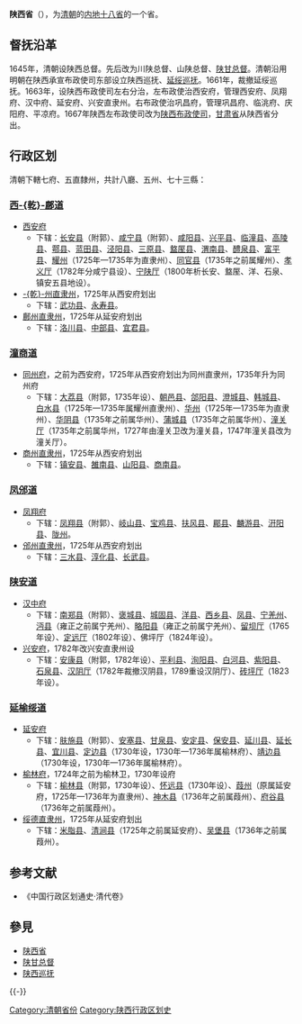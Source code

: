 {{Infobox Former Subdivision
|native_name = 
|conventional_long_name = 陕西省
|common_name = 陕、秦
|subdivision = [[清朝行政区划|省]]
|nation = {{QING}}
|year_start = 1645年
|event_start = 
|date_start = 
|year_end = 1911年
|event_end = 
|date_end = 
|p1 = 陝西等處承宣布政使司
|flag_p1 = 
|s1 = 陝西省 (中華民國)
|flag_s1 = Flag of the Republic of China 1912-1928.svg
|image_flag = 
|image_coat = 
|image_map = Qing Dynasty Shaanxi map 1911.svg
|image_map_caption =  1911年
|capital = [[西安府|西安府]]
|common_languages       = 
|stat_year1             = 
|stat_area1             = 
|stat_pop1              = 
|today =<BR/>{{flag|China}}[[陕西省|陕西省]]
}}
{{Contains Manchu text}}
'''陕西省'''（{{lang-mnc|ᡧᠠᠨᠰᡳ <br>ᡤᠣᠯᠣ|v=šansi golo}}），为[[清朝|清朝]]的[[内地十八省|内地十八省]]的一个省。
==督抚沿革==
1645年，清朝设陕西总督。先后改为川陕总督、山陕总督、[[陕甘总督|陕甘总督]]。清朝沿用明朝在陕西承宣布政使司东部设立陕西巡抚、[[延绥巡抚|延绥巡抚]]。1661年，裁撤延绥巡抚。1663年，设陕西布政使司左右分治，左布政使治西安府，管理西安府、凤翔府、汉中府、延安府、兴安直隶州。右布政使治巩昌府，管理巩昌府、临洮府、庆阳府、平凉府。1667年陕西左布政使司改为[[陝西等處承宣布政使司|陕西布政使司]]，[[甘肅省_(清)|甘肃省]]从陕西省分出。
==行政区划==
清朝下轄七府、五直隸州，共計八廳、五州、七十三縣：
===[[西乾鄜道|西-{乾}-鄜道]]===
*[[西安府|西安府]]
**下辖：[[长安县|长安县]]（附郭）、[[咸宁县|咸宁县]]（附郭）、[[咸阳县|咸阳县]]、[[兴平县|兴平县]]、[[临潼县|临潼县]]、[[高陵县|高陵县]]、[[鄠邑区|鄠县]]、[[蓝田县|蓝田县]]、[[泾阳县|泾阳县]]、[[三原县|三原县]]、[[盩厔县|盩厔县]]、[[临渭区|渭南县]]、[[醴泉县|醴泉县]]、[[富平县|富平县]]、[[耀州_(唐朝)|耀州]]（1725年—1735年为直隶州）、[[同官县|同官县]]（1735年之前属耀州）、[[柞水县|孝义厅]]（1782年分咸宁县设）、[[宁陕县|宁陕厅]]（1800年析长安、盩厔、洋、石泉、镇安五县地设）。
*[[乾州直隸州|-{乾}-州直隶州]]，1725年从西安府划出
**下辖：[[武功县|武功县]]、[[永寿县|永寿县]]。
*[[鄜州直隶州|鄜州直隶州]]，1725年从延安府划出
**下辖：[[洛川县|洛川县]]、[[中部县|中部县]]、[[宜君县|宜君县]]。

===[[潼商道|潼商道]]===
*[[同州府|同州府]]，之前为西安府，1725年从西安府划出为同州直隶州，1735年升为同州府
**下辖：[[大荔县|大荔县]]（附郭，1735年设）、[[朝邑县|朝邑县]]、[[郃阳县|郃阳县]]、[[澄城县|澄城县]]、[[韩城县|韩城县]]、[[白水县|白水县]]（1725年—1735年属耀州直隶州）、[[华州_(华县)|华州]]（1725年—1735年为直隶州）、[[华阴县|华阴县]]（1735年之前属华州）、[[蒲城县|蒲城县]]（1735年之前属华州）、[[潼关|潼关厅]]（1735年之前属华州，1727年由潼关卫改为潼关县，1747年潼关县改为潼关厅）。
*[[商州直隶州|商州直隶州]]，1725年从西安府划出
**下辖：[[镇安县|镇安县]]、[[雒南县|雒南县]]、[[山阳县|山阳县]]、[[商南县|商南县]]。
===[[凤邠道|凤邠道]]===
*[[凤翔府|凤翔府]]
**下辖：[[凤翔县|凤翔县]]（附郭）、[[岐山县|岐山县]]、[[宝鸡县|宝鸡县]]、[[扶风县|扶风县]]、[[郿县|郿县]]、[[麟游县|麟游县]]、[[汧阳县|汧阳县]]、[[陇州|陇州]]。
*[[邠州_(彬州)|邠州直隶州]]，1725年从西安府划出
**下辖：[[三水县_(陕西)|三水县]]、[[淳化县|淳化县]]、[[长武县|长武县]]。

===[[陕安道|陕安道]]===
*[[汉中府|汉中府]]
**下辖：[[南郑县|南郑县]]（附郭）、[[褒城县|褒城县]]、[[城固县|城固县]]、[[洋县|洋县]]、[[西乡县|西乡县]]、[[凤县|凤县]]、[[宁羌州|宁羌州]]、[[勉县|沔县]]（雍正之前属宁羌州）、[[略阳县|略阳县]]（雍正之前属宁羌州）、[[留坝厅|留坝厅]]（1765年设）、[[镇巴县|定远厅]]（1802年设）、佛坪厅（1824年设）。
*[[兴安府|兴安府]]，1782年改兴安直隶州设
**下辖：[[安康县|安康县]]（附郭，1782年设）、[[平利县|平利县]]、[[洵阳县|洵阳县]]、[[白河县|白河县]]、[[紫阳县|紫阳县]]、[[石泉县|石泉县]]、[[汉阴县|汉阴厅]]（1782年裁撤汉阴县，1789重设汉阴厅）、[[岚皋县|砖坪厅]]（1823年设）。
===[[延榆绥道|延榆绥道]]===
*[[延安府|延安府]]
**下辖：[[肤施县|肤施县]]（附郭）、[[安塞县|安塞县]]、[[甘泉县|甘泉县]]、[[安定县|安定县]]、[[保安县_(金朝)|保安县]]、[[延川县|延川县]]、[[延长县|延长县]]、[[宜川县|宜川县]]、[[定边县|定边县]]（1730年设，1730年—1736年属榆林府）、[[靖边县|靖边县]]（1730年设，1730年—1736年属榆林府）。
*[[榆林府|榆林府]]，1724年之前为榆林卫，1730年设府
**下辖：[[榆阳区|榆林县]]（附郭，1730年设）、[[怀远县|怀远县]]（1730年设）、[[葭州|葭州]]（原属延安府，1725年—1736年为直隶州）、[[神木市|神木县]]（1736年之前属葭州）、[[府谷县|府谷县]]（1736年之前属葭州）。
*[[绥德直隶州|绥德直隶州]]，1725年从延安府划出
**下辖：[[米脂县|米脂县]]、[[清涧县|清涧县]]（1725年之前属延安府）、[[吴堡县|吴堡县]]（1736年之前属葭州）。
== 参考文献  ==
{{Reflist}}
*《中国行政区划通史·清代卷》
== 參見 ==
* [[陕西省|陕西省]]
* [[陕甘总督|陕甘总督]]
* [[陕西巡抚|陕西巡抚]]
{{-}}
{{s-start}}
{{s-before|[[明朝|大明]][[陝西等處承宣布政使司|陝西等處承宣布政使司]]}}
{{s-title|{{QING}}陕西省}}
{{s-after|{{ROC-1912}}[[陝西省_(中華民國)|陕西省]]}}
{{s-end}}
{{清朝陝西省行政區劃|nocat}}
{{清朝行政区划|nocat}}
[[Category:清朝省份|Category:清朝省份]]
[[Category:陕西行政区划史|Category:陕西行政区划史]]